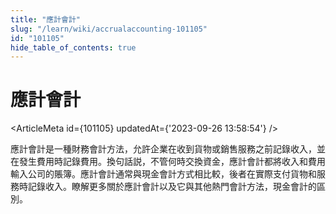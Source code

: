 ```yaml
---
title: "應計會計"
slug: "/learn/wiki/accrualaccounting-101105"
id: "101105"
hide_table_of_contents: true
---
```



# 應計會計

<ArticleMeta id={101105} updatedAt={'2023-09-26 13:58:54'} />
<div className='border-solid border-b border-t-0 my-4 border-[var(--ifm-color-gray-300)]' />

應計會計是一種財務會計方法，允許企業在收到貨物或銷售服務之前記錄收入，並在發生費用時記錄費用。換句話説，不管何時交換資金，應計會計都將收入和費用輸入公司的賬簿。應計會計通常與現金會計方式相比較，後者在實際支付貨物和服務時記錄收入。瞭解更多關於應計會計以及它與其他熱門會計方法，現金會計的區別。
